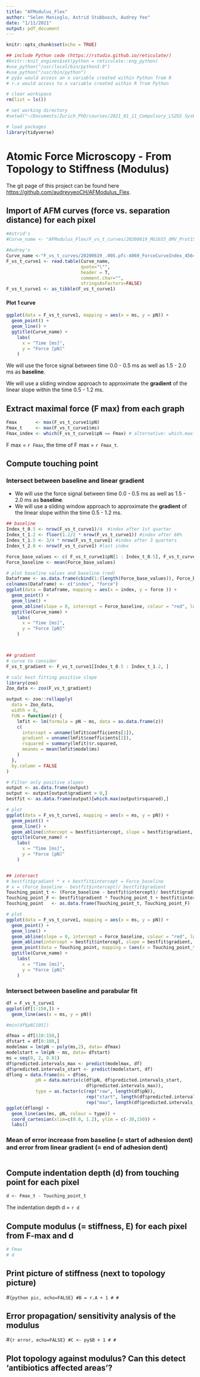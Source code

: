 ```yaml
---
title: "AFModulus_Flex"
author: "Selen Manioglu, Astrid Stubbusch, Audrey Yeo"
date: "1/11/2021"
output: pdf_document
---
```


```r
knitr::opts_chunk$set(echo = TRUE)

## include Python cede (https://rstudio.github.io/reticulate/)
#knitr::knit_engines$set(python = reticulate::eng_python)
#use_python("/usr/local/bin/python3.9")
#use_python("/usr/bin/python")
# py$x would access an x variable created within Python from R
# r.x would access to x variable created within R from Python

# clear workspace
rm(list = ls())

# set working directory
#setwd("~/Documents/Zurich_PhD/courses/2021_01_11_Compulsory_LSZGS SysBio_Computational Biology/git_folder/")

# load packages
library(tidyverse)
```

# Atomic Force Microscopy - From Topology to Stiffness (Modulus)

The git page of this project can be found here <https://github.com/audreyyeoCH/AFModulus_Flex>.


## Import of AFM curves (force vs. separation distance) for each pixel

```r
#Astrid's
#Curve_name <- "AFModulus_Flex/F_vs_t_curves/20200619_MG1655_OMV_Prot15_50uM_Colistin.005.pfc-4069_ForceCurveIndex_45647.spm\ -\ NanoScope\ Analysis_F_vs_t.txt"

#Audrey's
Curve_name <-"F_vs_t_curves/20200619_.005.pfc-4069_ForceCurveIndex_45647.spm - NanoScope Analysis_F_vs_t.txt"
F_vs_t_curve1 <- read.table(Curve_name, 
                            quote="\"", 
                            header = T,
                            comment.char="", 
                            stringsAsFactors=FALSE)
F_vs_t_curve1 <- as_tibble(F_vs_t_curve1)

```

#### Plot 1 curve
```r
ggplot(data = F_vs_t_curve1, mapping = aes(x = ms, y = pN)) +
  geom_point() +
  geom_line() +
  ggtitle(Curve_name) +
    labs(
      x = "Time [ms]",
      y = "Force [pN]"
    )

```
We will use the force signal between time 0.0 - 0.5 ms as well as 1.5 - 2.0 ms as **baseline**.

We will use a sliding window approach to approximate the **gradient** of the linear slope within the time 0.5 - 1.2 ms.


## Extract **maximal force (F max)** from each graph

```r
Fmax       <- max(F_vs_t_curve1$pN)
Fmax_t     <- max(F_vs_t_curve1$ms)
Fmax_index <- which(F_vs_t_curve1$pN == Fmax) # alternative: which.max(F_vs_t_curve1$pN)


```
F max = `r Fmax`, the time of F max = `r Fmax_t`.

## Compute touching point

### Intersect between baseline and linear gradient
* We will use the force signal between time 0.0 - 0.5 ms as well as 1.5 - 2.0 ms as **baseline**.
* We will use a sliding window approach to approximate the **gradient** of the linear slope within the time 0.5 - 1.2 ms.

```r

## baseline
Index_t_0.5 <- nrow(F_vs_t_curve1)/4  #index after 1st quarter
Index_t_1.2 <- floor(1.2/2 * nrow(F_vs_t_curve1)) #index after 60%
Index_t_1.5 <- 3/4 * nrow(F_vs_t_curve1) #index after 3 quarters
Index_t_2.0 <- nrow(F_vs_t_curve1) #last index

Force_base_values <- c( F_vs_t_curve1$pN[1 : Index_t_0.5], F_vs_t_curve1$pN[Index_t_1.5 : Index_t_2.0])
Force_baseline <- mean(Force_base_values)

# plot baseline values and baseline (red)
Dataframe <- as.data.frame(cbind(1:(length(Force_base_values)), Force_base_values))
colnames(Dataframe) <- c("index", "force")
ggplot(data = Dataframe, mapping = aes(x = index, y = force )) +
  geom_point() +
  geom_line() +
  geom_abline(slope = 0, intercept = Force_baseline, colour = "red", lwd = 1.5) +
  ggtitle(Curve_name) +
    labs(
      x = "Time [ms]",
      y = "Force [pN]"
    )



## gradient 
# curve to consider
F_vs_t_gradient <- F_vs_t_curve1[Index_t_0.5 : Index_t_1.2, ]

# calc best fitting positive slope
library(zoo)
Zoo_data <- zoo(F_vs_t_gradient)

output <- zoo::rollapply(
  data = Zoo_data, 
  width = 8, 
  FUN = function(z) {
    lmfit <- lm(formula = pN ~ ms, data = as.data.frame(z))
    c(
      intercept = unname(lmfit$coefficients[1]),
      gradient = unname(lmfit$coefficients[2]),
      rsquared = summary(lmfit)$r.squared,
      meanms = mean(lmfit$model$ms)
    )
  },
  by.column = FALSE
)

# Filter only positive slopes
output <- as.data.frame(output)
output <- output[output$gradient > 0,]
bestfit <- as.data.frame(output)[which.max(output$rsquared),]

# plot
ggplot(data = F_vs_t_curve1, mapping = aes(x = ms, y = pN)) +
  geom_point() +
  geom_line() +
  geom_abline(intercept = bestfit$intercept, slope = bestfit$gradient, colour = "blue", lwd = 1.5) +
  ggtitle(Curve_name) +
    labs(
      x = "Time [ms]",
      y = "Force [pN]"
    )


## intersect
# bestfit$gradient * x + bestfit$intercept = Force_baseline
# x = (Force_baseline - bestfit$intercept)/ bestfit$gradient
Touching_point_t <- (Force_baseline - bestfit$intercept)/ bestfit$gradient
Touching_point_F <- bestfit$gradient * Touching_point_t + bestfit$intercept 
Touching_point   <- as.data.frame(Touching_point_t, Touching_point_F)

# plot
ggplot(data = F_vs_t_curve1, mapping = aes(x = ms, y = pN)) +
  geom_point() +
  geom_line() +
  geom_abline(slope = 0, intercept = Force_baseline, colour = "red", lwd = 1.5) +
  geom_abline(intercept = bestfit$intercept, slope = bestfit$gradient, colour = "blue", lwd = 1.5) +
  geom_point(data = Touching_point, mapping = (aes(x = Touching_point_t, y = Touching_point_F, colour = "orange"))) +
  ggtitle(Curve_name) +
    labs(
      x = "Time [ms]",
      y = "Force [pN]"
    )

```


### Intersect between baseline and parabular fit
```r

df = F_vs_t_curve1
ggplot(df[1:150,]) +
  geom_line(aes(x = ms, y = pN))

#min(df$pN[105])

dfmax = df[110:150,]
dfstart = df[0:100,]
modelmax = lm(pN ~ poly(ms,2), data= dfmax)
modelstart = lm(pN ~ ms, data= dfstart)
ms = seq(0, 2, 0.01)
df$predicted.intervals_max <- predict(modelmax, df)
df$predicted.intervals_start <- predict(modelstart, df)
dflong = data.frame(ms = df$ms, 
           pN = data.matrix(c(df$pN, df$predicted.intervals_start, 
                              df$predicted.intervals_max)),
           type = as.factor(c(rep("raw", length(df$pN)), 
                              rep("start", length(df$predicted.intervals_start)), 
                              rep("max", length(df$predicted.intervals_max)))))
ggplot(dflong) +
  geom_line(aes(ms, pN, colour = type)) +
  coord_cartesian(xlim=c(0.0, 1.2), ylim = c(-30,150)) +
  labs()
```

### Mean of error increase from baseline (= start of adhesion dent) and error from linear gradient (= end of adhesion dent)
```r


```


## Compute **indentation depth (d)** from touching point for each pixel
```r

d <- Fmax_t - Touching_point_t

```
The indentation depth d = `r d`


## Compute **modulus (= stiffness, E)** for each pixel from F-max and d
```r
# Fmax
# d

```


## Print picture of stiffness (next to topology picture)
#```{python pic, echo=FALSE}
#B = r.A + 1
#
#```


## Error propagation/ sensitivity analysis of the modulus
#```{r error, echo=FALSE}
#C <- py$B + 1
#
#```


## Plot topology against modulus? Can this detect 'antibiotics affected areas'?
```r


```